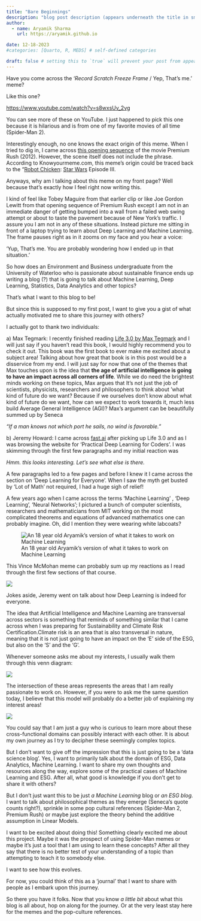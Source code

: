 ```yaml
---
title: "Bare Beginnings"
description: "blog post description (appears underneath the title in smaller text) which is included on the listing page"
author:
  - name: Aryamik Sharma
    url: https://aryamik.github.io

date: 12-18-2023
#categories: [Quarto, R, MEDS] # self-defined categories

draft: false # setting this to `true` will prevent your post from appearing on your listing page until you're ready!
---
```


Have you come across the '*Record Scratch* *Freeze Frame* / Yep, That's me.' meme?

Like this one?

<https://www.youtube.com/watch?v=s8wxsUv_2vg>

You can see more of these on YouTube. I just happened to pick this one because it is hilarious and is from one of my favorite movies of all time (Spider-Man 2).

Interestingly enough, no one knows the exact origin of this meme. When I tried to dig in, I came across [this opening sequence](https://www.youtube.com/watch?v=Qrwp_XkxJU8) of the movie Premium Rush (2012). However, the scene itself does not include the phrase. According to Knowyourmeme.com, this meme's origin could be traced back to the "[Robot Chicken](https://knowyourmeme.com/memes/subcultures/robot-chicken): [Star Wars](https://knowyourmeme.com/memes/subcultures/star-wars) Episode III.

Anyways, why am I talking about this meme on my front page? Well because that's exactly how I feel right now writing this.

I kind of feel like Tobey Maguire from that earlier clip or like Joe Gordon Lewitt from that opening sequence of Premium Rush except I am not in an immediate danger of getting bumped into a wall from a failed web swing attempt or about to taste the pavement because of New York's traffic. I assure you I am not in any of these situations. Instead picture me sitting in front of a laptop trying to learn about Deep Learning and Machine Learning. The frame pauses right as in it zooms on my face and you hear a voice:

'Yup, That's me. You are probably wondering how I ended up in that situation.'

So how does an Environment and Business undergraduate from the University of Waterloo who is passionate about sustainable finance ends up writing a blog (?) that is going to talk about Machine Learning, Deep Learning, Statistics, Data Analytics and other topics?

That's what I want to this blog to be!

But since this is supposed to my first post, I want to give you a gist of what actually motivated me to share this journey with others?

I actually got to thank two individuals:

a\) Max Tegmark: I recently finished reading [Life 3.0 by Max Tegmark](https://www.goodreads.com/book/show/34272565-life-3-0?from_search=true&from_srp=true&qid=fZlgPWioK1&rank=1) and I will just say if you haven't read this book, I would highly recommend you to check it out. This book was the first book to ever make me excited about a subject area! Talking about how great that book is in this post would be a disservice from my end. I will just say for now that one of the themes that Max touches upon is the idea that **the age of artificial intelligence is going to have an impact across all corners of life**. While we do need the brightest minds working on these topics, Max argues that It's not just the job of scientists, physicists, researchers and philosophers to think about 'what kind of future do we want? Because if we ourselves don't know about what kind of future do we want, how can we expect to work towards it, much less build Average General Intelligence (AGI)? Max's argument can be beautifully summed up by Seneca

*"If a man knows not which port he sails, no wind is favorable."*

b\) Jeremy Howard: I came across [fast.ai](https://www.fast.ai/) after picking up Life 3.0 and as I was browsing the website for 'Practical Deep Learning for Coders'. I was skimming through the first few paragraphs and my initial reaction was

*Hmm. this looks interesting. Let's see what else is there.*

A few paragraphs led to a few pages and before I knew it I came across the section on 'Deep Learning for Everyone'. When I saw the myth get busted by 'Lot of Math' not required, I had a huge sigh of relief!

A few years ago when I came across the terms 'Machine Learning' , 'Deep Learning', 'Neural Networks'; I pictured a bunch of computer scientists, researchers and mathematicians from MIT working on the most complicated theorems and equations of advanced mathematics one can probably imagine. Oh, did I mention they were wearing white labcoats?

![An 18 year old Aryamik's version of what it takes to work on Machine Learning](images/national-cancer-institute-kCXvthZgtvA-unsplash.jpg){fig-align="center"}

This Vince McMohan meme can probably sum up my reactions as I read through the first few sections of that course.

![](images/Screenshot%20from%202023-12-18%2019-14-00.png){fig-align="center"}

Jokes aside, Jeremy went on talk about how Deep Learning is indeed for everyone.

The idea that Artificial Intelligence and Machine Learning are transversal across sectors is something that reminds of something similar that I came across when I was preparing for Sustainability and Climate Risk Certification.Climate risk is an area that is also transversal in nature, meaning that it is not just going to have an impact on the 'E' side of the ESG, but also on the 'S' and the 'G'.

Whenever someone asks me about my interests, I usually walk them through this venn diagram:

![](images/Screenshot from 2023-12-18 23-14-19.png){fig-align="center"}

The intersection of these areas represents the areas that I am really passionate to work on. However, if you were to ask me the same question today, I believe that this model will probably do a better job of explaining my interest areas!

![](images/Screenshot from 2023-12-18 23-12-27.png){fig-align="center"}

You could say that I am just a guy who is curious to learn more about these cross-functional domains can possibly interact with each other. It is about my own journey as I try to decipher these seemingly complex topics.

But I don't want to give off the impression that this is just going to be a 'data science blog'. Yes, I want to primarily talk about the domain of ESG, Data Analytics, Machine Learning. I want to share my own thoughts and resources along the way, explore some of the practical cases of Machine Learning and ESG. After all, what good is knowledge if you don't get to share it with others?

But I don't just want this to be just *a Machine Learning* blog or *an ESG blog.* I want to talk about philosophical themes as they emerge (Seneca's quote counts right?), sprinkle in some pop cultural references (Spider-Man 2, Premium Rush) or maybe just explore the theory behind the additive assumption in Linear Models.

I want to be excited about doing this! Something clearly excited me about this project. Maybe it was the prospect of using Spider-Man memes or maybe it's just a tool that I am using to learn these concepts? After all they say that there is no better test of your understanding of a topic than attempting to teach it to somebody else.

I want to see how this evolves.

For now, you could think of this as a 'journal' that I want to share with people as I embark upon this journey.

So there you have it folks. Now that you know *a little bit* about what this blog is all about, hop on along for the journey. Or at the very least stay here for the memes and the pop-culture references.
